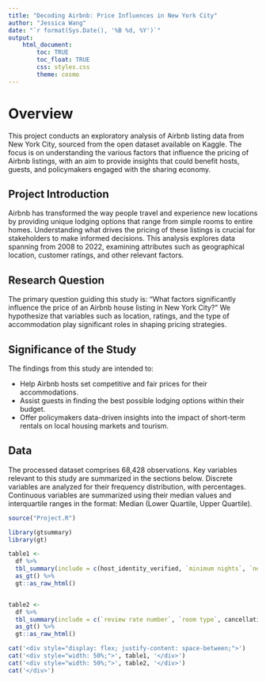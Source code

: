 ```yaml
---
title: "Decoding Airbnb: Price Influences in New York City"
author: "Jessica Wang"
date: "`r format(Sys.Date(), '%B %d, %Y')`"
output: 
    html_document:
        toc: TRUE
        toc_float: TRUE
        css: styles.css
        theme: cosmo
---
```


# Overview

This project conducts an exploratory analysis of Airbnb listing data from New York City, sourced from the open dataset available on Kaggle. The focus is on understanding the various factors that influence the pricing of Airbnb listings, with an aim to provide insights that could benefit hosts, guests, and policymakers engaged with the sharing economy.

## Project Introduction

Airbnb has transformed the way people travel and experience new locations by providing unique lodging options that range from simple rooms to entire homes. Understanding what drives the pricing of these listings is crucial for stakeholders to make informed decisions. This analysis explores data spanning from 2008 to 2022, examining attributes such as geographical location, customer ratings, and other relevant factors.

## Research Question

The primary question guiding this study is: "What factors significantly influence the price of an Airbnb house listing in New York City?" We hypothesize that variables such as location, ratings, and the type of accommodation play significant roles in shaping pricing strategies.

## Significance of the Study

The findings from this study are intended to:

- Help Airbnb hosts set competitive and fair prices for their accommodations.
- Assist guests in finding the best possible lodging options within their budget.
- Offer policymakers data-driven insights into the impact of short-term rentals on local housing markets and tourism.

## Data

The processed dataset comprises 68,428 observations. Key variables relevant to this study are summarized in the sections below. Discrete variables are analyzed for their frequency distribution, with percentages. Continuous variables are summarized using their median values and interquartile ranges in the format: Median (Lower Quartile, Upper Quartile).

```r
source("Project.R")
```

```r
library(gtsummary)
library(gt)

table1 <- 
  df %>%
  tbl_summary(include = c(host_identity_verified, `minimum nights`, `neighbourhood group`, instant_bookable), label = c(host_identity_verified ~ "Host Verified", `minimum nights` ~ "Minimum Nights Requirement",  `neighbourhood group` ~ "Boroughs", instant_bookable~"Instant Bookable")) %>%
  as_gt() %>%
  gt::as_raw_html()


table2 <- 
  df %>%
  tbl_summary(include = c(`review rate number`, `room type`, cancellation_policy, `Construction year`, price, `service fee`,`number of reviews`, `availability 365`, `reviews per month`), label= c(`Construction year`~ "Construction Year", price~"Listing Price", `service fee`~ "Service Fee", `number of reviews`~"Total Number of Reviews", `availability 365`~"Number of Days This Listing is Available", `reviews per month`~"Reviews per Month", `review rate number`~"Ratings", `room type`~"Room Type", cancellation_policy~"Cancellation Policy")) %>% 
  as_gt() %>%
  gt::as_raw_html()

cat('<div style="display: flex; justify-content: space-between;">')
cat('<div style="width: 50%;">', table1, '</div>')
cat('<div style="width: 50%;">', table2, '</div>')
cat('</div>')
```

